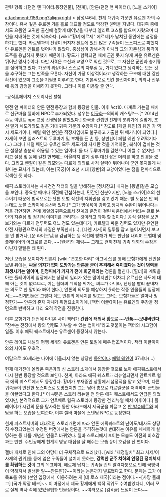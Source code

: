 관련 항목 : [던전 앤 파이터/등장인물], [천계], [안톤(던전 앤 파이터)], [노블 스카이]

attachment:/156.png?align=right
> 남성/46세. 천계 대귀족 가문인 유르겐 가의 수장이다. 유서 깊은 유르겐 가를 홀로 대표할 정도로 막강한 권력을 지녔다. 대귀족 중에서도 으뜸인 고귀한 출신에 걸맞게 태어났을 때부터 엘리트 코스를 밟으며 자랐으며 타인을 지배하는 것에 익숙하다. [wiki:"황녀 에르제" 에르제]가 납치된 동안에는 섭정을 하기도 했다. 카르텔과의 전쟁이 커지자 겐트에 있던 많은 귀족들이 노스피스로 피했지만 유르겐은 겐트를 벗어나지 않았다. 충성심이 강해서가 아니라 그의 자존심과 품격이 도주를 용납하지 못했기 때문이다. 황도가 함락되던 때에 군인 못지 않게 싸운 유르겐은 뛰어난 명사수이다. 다만 사격은 호신과 교양으로 익힌 것으로, 그 자신은 군인과 총기류를 싫어하고 있다. 가문의 위상이나 스스로의 자부심 등, 가치 있다고 생각하는 모든 것을 추구하는 그는 만족을 모른다. 자신이 가장 이상적이라고 생각하는 구조에 대한 강한 확신이 있으며 그것을 기필코 이루려고 한다. 기본적으로 인간 불신자이며, 의리나 전우애 등의 감정을 이해하지 못한다. 그러나 이를 이용할 줄 안다.

-공식홈페이지 스토리사전 발췌.

던전 앤 파이터의 안톤 던전 등장과 함께 등장한 인물. 이후 Act10. 마계로 가는길 패치로 신규마을 젤바에 NPC로 추가되었다. 성우는 [[이규화]]--의외의 캐스팅?--.[* 2014년 수능 이벤트 npc 교장 선생님을 맡았었다.] 
한국풍 컨셉인 천계의 분위기에 걸맞게, 조선 말기 세도가와도 같은 거대 귀족 가문의 수장이다.[* 참고로 [페럴 웨인]의 웨인 가 역시 세도가이나, 페럴 웨인 본인은 적장자임에도 불구하고 가출한 뒤 메카닉이 되었다.] 자세히 보면 일러스트의 두루마기 및 부채를 든 손 등, 상반신이 페럴 웨인 우려먹기다(...) 그러나 페럴 웨인과 유르겐 모두 세도가의 자제란 것을 기억하면, 복식이 겹치는 것은 설정상 충분히 허용될 수 있는 일이다. 둘 다 두루마기를 걸쳤으니 어쩔 수 없지만. 그리고 설정 및 몸에 걸친 한복에는 어울리지 않게 상투 대신 짧은 머리를 하고 안경을 꼈다. 그리고 뺀질이 같은 외모와는 다르게 의외로 사격 실력이 뛰어나며 군인 못지않게 싸웠다는 묘사가 있는데, 이는 [국궁]이 조선 시대 [양반]의 교양이었다는 점을 던파식으로 각색한 듯 하다.

에픽 스토리에서는 사사건건 잭터의 일을 방해하는 [정치장교] 내지는 [똥별]같은 모습을 보인다. 중요할 때마다 작전에 간섭하는데, 민간인 신분이지만, [노블 스카이]호의 선주이기 때문에 법적으로는 안톤 토벌 작전의 지휘권을 갖고 있기 때문. 별 도움은 안 되는데도 노블 스카이에 승선해 있다.[* 그가 명예욕이 강하고 정치적 수완이 뛰어나다는 점을 감안하면, 천계 제일의 귀족으로서 천계의 운명이 걸린 싸움터에서 버티는 걸로 본인의 자존심 및 정치적 이미지를 관리하는 것이라고 봐야 할 것이다.] 공식 설정을 보면 보기와는 다르게 전투력도 어느 정도 있는데다가, 카르텔과 싸운 경력도 있지만 유연한 야전 사령관으로서의 자질은 부족한지(...), [나엔 시거]의 말투를 잡고 늘어지면서 보고를 안 받거나, [운 라이오닐]을 감금하는 등 작전에 방해가 되는 판단을 내리며 토벌대 및 플레이어의 어그로를 끈다. ~~[원균]의 재림~~ 그래도 괜히 천계 귀족 의회의 수장은 아닌지 말빨은 꽤 된다.

저런 모습을 보이다가 안톤이 [wiki:"견고한 다리" 아그네스]를 통해 모험가에게 전언을 보낸 뒤에는, '''싸울 의지가 없이 도망가는 안톤을 굳이 추격해서 죽이겠다는 것이 병력을 희생시키는 일이며, 인명피해가 커지기 전에 회군하라'''는 정론을 펼친다. [힐더]의 계획을 아는 플레이어의 입장에서는 상당히 일리가 있는 말이지만[* 어차피 유르겐은 사도에 대해 아는 것이 없으므로, 이는 힐더의 계획을 막자는 의도가 아니라, 전쟁을 빨리 끝내자는 의도로 한 말이라 봐야 한다.], 안톤의 의도를 예상하지 못하는 작중 인물들의 입장에서는~~천계인들은 그렇다 쳐도 안톤의 메세지를 받고도 그러는 모험가들은 얼마나 멍청한가~~ 안톤의 존재 자체가 위험요소이기에, [잭터 이글아이]는 유르겐의 주장을 정면으로 반박하고 다리 요격 작전을 진행한다.

이후 모험가가 던전에 다녀온 사이 잭터가 '''건쉽에 태워서 황도로 ~~반품~~보내버린다.''' "장수는 전장에서 왕의 명령도 거부할 수 있는 법이네"라고 덧붙이는 잭터의 시크함이 일품. 이후 에픽 퀘스트에서는 유르겐이 등장하지 않는다.

안톤 레이드 채널의 평행 세계의 유르겐은 안톤 토벌에 매우 협조적이다. 잭터 이글아이와의 사이도 우호적.

여담으로 46세라는 나이에 어울리지 않는 상당한 [[동안]]이다. [[페럴 웨인]]이 37세다(...)

현재 매거진에 올라온 죽은자의 성 스토리 소개에서 등장한 것으로 보아 에픽퀘스트에서 다시 한번 등장할 것으로 보인다. 천계, 아라드 에픽 퀘스트가 리뉴얼되면서 안트베르 협곡 에픽 퀘스트에서도 등장한다. 황녀가 부재중인 상황에서 섭정직을 맡고 있으며, 다른 귀족들이 안전한 노스피스로 도망쳤지만 그는 남아 총으로 카르텔군을 저격하며 군인들을 이끌었다고 한다.[* 이 부분은 스토리 리뉴얼 전 안톤 에픽 퀘스트에서도 언급은 되었었지만, 본격적으로 그가 안트베르 협곡 스토리에 등장한 건 리뉴얼 패치 이후이다.] 플레이어가 시간의 문을 탐사하는 동안 아라드에서 제국군을 이끌고 온 [[반 발슈테트]]와 회담을 하는 모습을 보여준다. 이후 젤바 마을에 스탠딩 NPC로 등장한다.

현재 퍼스트서버의 대대적인 스토리개편에 따라 안톤 에픽퀘스트의 난이도/대사도 상당히 수정되었는데 수정된 버전에서는 안톤을 추격하는것에 반대하는 이유를 세세하게 설명하는 등 나름 개념찬 인물로 바뀌었다. 젤바 스토리에서 보이는 모습도 이전의 비호감과는 딴판. 주인공에게 천계의 영웅 대접을 잘 해주는 모습 등이 호감을 산 편이다.

젤바 패치로 인해 그의 야망이 더 구체적으로 드러났다. [wiki:"제정일치" 최고 사제/여사제의 권위]를 등에 업은 귀족들이 설치지 못하는, '''강력한 군주 치하의 안정된 정치체제를 확립하는 것'''이 그의 목표이며, 에르제 납치는 귀족들 간의 알력다툼으로 인해 국방력이 약해져서 발생한 일~~안톤은??~~이라는 논문까지 발표했다고 한다. 문제는 그가 이 목표를 위해 (본인 입장에서) 이용하려는 게 [데 로스 제국]이라는 점이다.~~[사망 플래그] [국가 막장 테크]~~ 이 과정에서 제국 황제에게 백작 작위도 수여받았다니, 여러 모로 실제 역사 속에 있었을법한 인물상이다. ~~여러모로 [김옥균] 느낌이 든다~~
